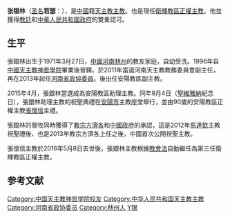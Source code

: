{{Infobox Christian leader
| type             = Bishop
| honorific-prefix = 
| name             = 张银林
| honorific-suffix =
| title            = [[天主教衛輝教區|衛輝教區主教]]
| image            = 
| image_size       = 
| see              = 
| appointed        = 2016年5月8日
| enthroned        = 
| ended            = 
| predecessor      = [[張懷信_(主教)|張懷信]]
| successor        = '''現任'''
| ordination       = 1996年
| ordained_by      = 
| consecration     = 2015年8月4日
| consecrated_by   = [[張懷信_(主教)|張懷信]]
| cardinal         = 
| created_cardinal_by = 
| rank             = 
| other_post       = 
| previous_post    = 
|birth_name        = 
| birth_date       = {{birth date|1971|3|27|mf=y}}
| birth_place      = {{CHN}}[[河南省|河南省]][[林州市|林州市]]
| death_date       = 
| death_place      = 
| buried           = 
| nationality      = {{PRC}}
| religion         = [[天主教|天主教]]
| signature        =
| coat_of_arms     = Coat of arms of Joseph Zhang Yin Lin.svg
| motto            = 划向深處
}}
'''张银林'''（[[圣名|圣名]]'''若瑟'''：{{bd|1971年|3月27日}}），是[[中國|中國]]籍[[天主教|天主教]][[主教|主教]]。也是現任[[天主教衛輝教區|衛輝教區正權主教]]。他並獲得[[教廷|教廷]]和[[中華人民共和國政府|中華人民共和國政府]]的雙重認可。

==生平==
張銀林出生于1971年3月27日，[[中國|中國]][[河南|河南]][[林州|林州]]的教友家庭，自幼受洗。1996年自[[中國天主教神哲學院|中國天主教神哲學院]]畢業後晉鐸。於2011年當選河南天主教教務委員會副主任，再在2013年起任[[河南省政協委員|河南省政協委員]]。後出任安陽教區副主教。

2015年4月，張銀林當選成為安陽教區助理主教。同年8月4日（[[聖維雅納|聖維雅納]]紀念日），張銀林助理主教的祝聖典禮在[[安陽市|安陽市]]主教座堂舉行，並由90歲的安陽教區正權主教[[張懷信_(主教)|張懷信]]主禮。

張銀林的晉牧同時獲得了[[教宗|教宗]][[方濟各|方濟各]]和[[中國政府|中國政府]]的承認，這是2012年[[馬達欽|馬達欽]]主教祝聖禮後、也是2013年教宗方濟各上任之後，中國首次公開祝聖主教。{{r|ucanews}}{{r|radiovaticana}}

張懷信主教於2016年5月8日去世後，張銀林主教根據[[教會法|教會法]]自動繼任為第三任衛輝教區正權主教。{{r|ucanews2}}

== 参考文献 ==
{{reflist|refs=
<ref name=ucanews>{{cite web|url=http://china.ucanews.com/2015/08/04/安陽教區祝聖助理主教，教宗方濟各上任後首個晉/|title=安阳教区祝圣助理主教，教宗方济各上任后首个晋牧礼|date=2015-08-04|publisher=天亚社中文网|access-date=2020-01-01|archive-url=https://web.archive.org/web/20160311035227/http://china.ucanews.com/2015/08/04/%e5%ae%89%e9%99%bd%e6%95%99%e5%8d%80%e7%a5%9d%e8%81%96%e5%8a%a9%e7%90%86%e4%b8%bb%e6%95%99%ef%bc%8c%e6%95%99%e5%ae%97%e6%96%b9%e6%bf%9f%e5%90%84%e4%b8%8a%e4%bb%bb%e5%be%8c%e9%a6%96%e5%80%8b%e6%99%89/|archive-date=2016-03-11|dead-url=yes}}</ref>
<ref name=radiovaticana>{{cite web|url=http://zh.radiovaticana.va/news/2015/08/05/中国河南安阳教区在教宗批准下祝圣助理主教/1163251|title=中国河南安阳教区在教宗批准下祝圣助理主教|date=2015-08-05|publisher=梵蒂冈广播电台}}</ref>
<ref name=ucanews2>{{cite web|url=http://china.ucanews.com/2016/05/09/安陽教區張懷信主教安息主懷，享年九十一歲/|title=安陽教區張懷信主教安息主懷，享年九十一歲|date=2016-05-09|publisher=天主教亞洲通訊社|access-date=2016-05-09|archive-url=https://web.archive.org/web/20160512131526/http://china.ucanews.com/2016/05/09/%E5%AE%89%E9%99%BD%E6%95%99%E5%8D%80%E5%BC%B5%E6%87%B7%E4%BF%A1%E4%B8%BB%E6%95%99%E5%AE%89%E6%81%AF%E4%B8%BB%E6%87%B7%EF%BC%8C%E4%BA%AB%E5%B9%B4%E4%B9%9D%E5%8D%81%E4%B8%80%E6%AD%B2/|archive-date=2016-05-12|dead-url=yes}}</ref>
}}

{{DEFAULTSORT:Zhang张}}
[[Category:中国天主教神哲学院校友|Category:中国天主教神哲学院校友]]
[[Category:中华人民共和国天主教主教|Category:中华人民共和国天主教主教]]
[[Category:河南省政协委员|Category:河南省政协委员]]
[[Category:林州人|Category:林州人]]
[[Category:张姓|Y银]]